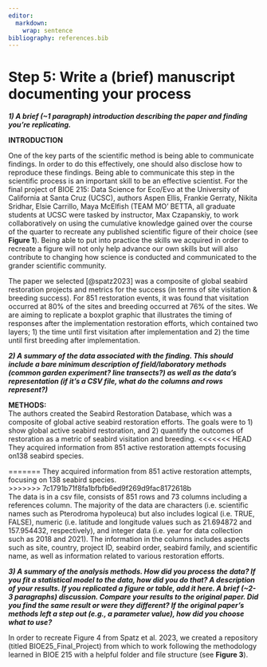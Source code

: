 ```yaml
---
editor: 
  markdown: 
    wrap: sentence
bibliography: references.bib
---
```


# Step 5: Write a (brief) manuscript documenting your process

***1) A brief (\~1 paragraph) introduction describing the paper and finding you're replicating.***

**INTRODUCTION**

One of the key parts of the scientific method is being able to communicate findings.
In order to do this effectively, one should also disclose how to reproduce these findings.
Being able to communicate this step in the scientific process is an important skill to be an effective scientist.
For the final project of BIOE 215: Data Science for Eco/Evo at the University of California at Santa Cruz (UCSC), authors Aspen Ellis, Frankie Gerraty, Nikita Sridhar, Elsie Carrillo, Maya McElfish (TEAM MO' BETTA, all graduate students at UCSC were tasked by instructor, Max Czapanskiy, to work collaboratively on using the cumulative knowledge gained over the course of the quarter to recreate any published scientific figure of their choice (see **Figure 1**).
Being able to put into practice the skills we acquired in order to recreate a figure will not only help advance our own skills but will also contribute to changing how science is conducted and communicated to the grander scientific community.

The paper we selected [@spatz2023] was a composite of global seabird restoration projects and metrics for the success (in terms of site visitation & breeding success).
For 851 restoration events, it was found that visitation occurred at 80% of the sites and breeding occurred at 76% of the sites.
We are aiming to replicate a boxplot graphic that illustrates the timing of responses after the implementation restoration efforts, which contained two layers; 1) the time until first visitation after implementation and 2) the time until first breeding after implementation.

***2) A summary of the data associated with the finding. This should include a bare minimum description of field/laboratory methods (common garden experiment? line transects?) as well as the data's representation (if it's a CSV file, what do the columns and rows represent?)***

**METHODS:**\
The authors created the Seabird Restoration Database, which was a composite of global active seabird restoration efforts.
The goals were to 1) show global active seabird restoration, and 2) quantify the outcomes of restoration as a metric of seabird visitation and breeding.
<<<<<<< HEAD
They acquired information from 851 active restoration attempts focusing on138 seabird species.\

=======
They acquired information from 851 active restoration attempts, focusing on 138 seabird species.
\
>>>>>>> 7c1791b71f8fa1bfbfb6ed9f269d9fac8172618b
\
The data is in a csv file, consists of 851 rows and 73 columns including a references column.
The majority of the data are characters (i.e. scientific names such as Pterodroma hypoleuca) but also includes logical (i.e. TRUE, FALSE), numeric (i.e. latitude and longitude values such as 21.694872 and 157.954432, respectively), and integer data (i.e. year for data collection such as 2018 and 2021).
The information in the columns includes aspects such as site, country, project ID, seabird order, seabird family, and scientific name, as well as information related to various restoration efforts.

***3) A summary of the analysis methods. How did you process the data? If you fit a statistical model to the data, how did you do that? A description of your results. If you replicated a figure or table, add it here. A brief (\~2-3 paragraphs) discussion. Compare your results to the original paper. Did you find the same result or were they different? If the original paper's methods left a step out (e.g., a parameter value), how did you choose what to use?***

In order to recreate Figure 4 from Spatz et al. 2023, we created a repository (titled BIOE25_Final_Project) from which to work following the methodology learned in BIOE 215 with a helpful folder and file structure (see **Figure 3**).
